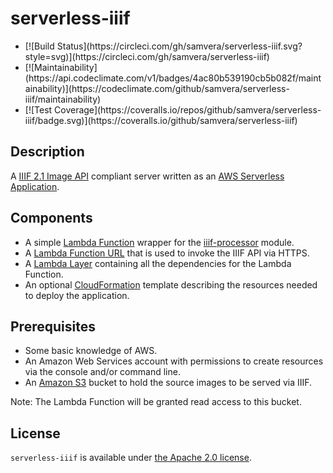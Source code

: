 
# serverless-iiif

<ul className={classNames.projectStats}>
  <li>
    [![Build
    Status](https://circleci.com/gh/samvera/serverless-iiif.svg?style=svg)](https://circleci.com/gh/samvera/serverless-iiif)
  </li>
  <li>
    [![Maintainability](https://api.codeclimate.com/v1/badges/4ac80b539190cb5b082f/maintainability)](https://codeclimate.com/github/samvera/serverless-iiif/maintainability)
  </li>
  <li>
    [![Test
    Coverage](https://coveralls.io/repos/github/samvera/serverless-iiif/badge.svg)](https://coveralls.io/github/samvera/serverless-iiif)
  </li>
</ul>

## Description

A [IIIF 2.1 Image API](https://iiif.io/api/image/2.1/) compliant server written as an [AWS Serverless Application](https://aws.amazon.com/serverless/sam/).

## Components

- A simple [Lambda Function](https://aws.amazon.com/lambda/) wrapper for the [iiif-processor](https://www.npmjs.com/package/iiif-processor) module.
- A [Lambda Function URL](https://docs.aws.amazon.com/lambda/latest/dg/lambda-urls.html) that is used to invoke the IIIF API via HTTPS.
- A [Lambda Layer](https://docs.aws.amazon.com/lambda/latest/dg/configuration-layers.html) containing all the dependencies for the Lambda Function.
- An optional [CloudFormation](https://aws.amazon.com/cloudformation/) template describing the resources needed to deploy the application.

## Prerequisites

- Some basic knowledge of AWS.
- An Amazon Web Services account with permissions to create resources via the console and/or command line.
- An [Amazon S3](https://aws.amazon.com/s3/) bucket to hold the source images to be served via IIIF.

<Callout>
  Note: The Lambda Function will be granted read access to this bucket.
</Callout>

## License

`serverless-iiif` is available under [the Apache 2.0 license](LICENSE).
